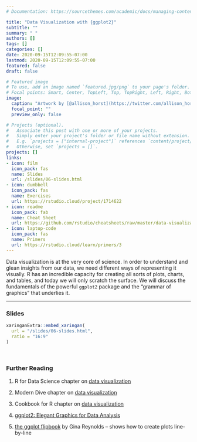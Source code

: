 ```yaml
---
# Documentation: https://sourcethemes.com/academic/docs/managing-content/

title: "Data Visualization with {ggplot2}"
subtitle: ""
summary: " "
authors: []
tags: []
categories: []
date: 2020-09-15T12:09:55-07:00
lastmod: 2020-09-15T12:09:55-07:00
featured: false
draft: false

# Featured image
# To use, add an image named `featured.jpg/png` to your page's folder.
# Focal points: Smart, Center, TopLeft, Top, TopRight, Left, Right, BottomLeft, Bottom, BottomRight.
image:
  caption: "Artwork by [@allison_horst](https://twitter.com/allison_horst)"
  focal_point: ""
  preview_only: false

# Projects (optional).
#   Associate this post with one or more of your projects.
#   Simply enter your project's folder or file name without extension.
#   E.g. `projects = ["internal-project"]` references `content/project/deep-learning/index.md`.
#   Otherwise, set `projects = []`.
projects: []
links:
- icon: film
  icon_pack: fas
  name: Slides
  url: /slides/06-slides.html
- icon: dumbbell
  icon_pack: fas
  name: Exercises
  url: https://rstudio.cloud/project/1714622
- icon: readme
  icon_pack: fab
  name: Cheat Sheet
  url: https://github.com/rstudio/cheatsheets/raw/master/data-visualization-2.1.pdf
- icon: laptop-code
  icon_pack: fas
  name: Primers
  url: https://rstudio.cloud/learn/primers/3
---
```


Data visualization is at the very core of science. In order to understand and glean insights from our data, we need different ways of representing it visually. R has an incredible capacity for creating all sorts of plots, charts, and tables, and today we will only scratch the surface. We will discuss the fundamentals of the powerful `ggplot2` package and the "grammar of graphics" that underlies it. 

***

### Slides

```r
xaringanExtra::embed_xaringan(
  url = "/slides/06-slides.html",
  ratio = "16:9"
)
```

<br>

### Further Reading

:::book

1. R for Data Science chapter on [data visualization](https://r4ds.had.co.nz/data-visualisation.html)

2. Modern Dive chapter on [data visualization](https://moderndive.com/2-viz.html)

4. Cookbook for R chapter on [data visualization](http://www.cookbook-r.com/Graphs/)

4. [ggplot2: Elegant Graphics for Data Analysis](https://ggplot2-book.org/)

5. [the ggplot flipbook](https://evamaerey.github.io/ggplot_flipbook/ggplot_flipbook_xaringan.html#1) by Gina Reynolds -- shows how to create plots line-by-line
:::

